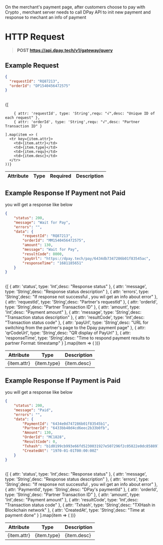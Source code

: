 

On the merchant's payment page, after customers choose to pay with Crypto , merchant server needs to call DPay API to init new payment and response to mechant an info of payment 
# HTTP Request
> **POST https://api.dpay.tech/v1/gateway/query**  

## Example Request
```json
{
  "requestId": "RQ87213",
  "orderId": "DP1540456472575"
}
```

<br />
<table>
  <thead>
    <tr>
      <th>Attribute</th>
      <th>Type</th>
      <th>Required</th>
      <th>Description</th>
    </tr>
  </thead>
  <tbody>
    {[
        
        { attr: 'requestId', type: 'String',requ: "√",desc: "Unique ID of each request" },
        { attr: 'orderId', type: 'String',requ: "√",desc: "Partner Transaction ID" }
       
    ].map(item => (
      <tr key={item.attr}>
        <td>{item.attr}</td>
        <td>{item.type}</td>
        <td>{item.requ}</td>
        <td>{item.desc}</td>
      </tr>
    ))}
  </tbody>
</table>


## Example Response If Payment not Paid
you will get a response like below
```json
{
    "status": 200,
    "message": "Wait for Pay",
    "errors": "",
    "data": {
        "requestId": "RQ87213",
        "orderId": "MM1540456472575",
        "amount": 130,
        "message": "Wait for Pay",
        "resultCode": 8000,
        "payUrl": "https://dpay.tech/pay/6434db7347286b01f83545ac",
        "responseTime": "1681185651"
    }
}
```
<br />
<table>
  <thead>
    <tr>
      <th>Attribute</th>
      <th>Type</th>
      <th>Description</th>
    </tr>
  </thead>
  <tbody>
    {[
        { attr: 'status', type: 'Int',desc: "Response status" },
        { attr: 'message', type: 'String',desc: "Response status description" },
        { attr: 'errors', type: 'String',desc: "If response not successful , you wil get an info about error" },
        { attr: 'requestId', type: 'String',desc: "Partner's requestId" },
        { attr: 'orderId', type: 'String',desc: "Partner Transaction ID" },
        { attr: 'amount', type: 'Int',desc: "Payment amount" },
        { attr: 'message', type: 'String',desc: "Transaction status description" },
        { attr: 'resultCode', type: 'Int',desc: "Transaction status code" },
        { attr: 'payUrl', type: 'String',desc: "URL for switching from the partner's page to the Dpay payment page" },
        { attr: 'qrCodeUrl', type: 'String',desc: "QR display of PayUrl" },
        { attr: 'responseTime', type: 'String',desc: "Time to respond payment results to partner Format: timestamp" }
    ].map(item => (
      <tr key={item.attr}>
        <td>{item.attr}</td>
        <td>{item.type}</td>
        <td>{item.desc}</td>
      </tr>
    ))}
  </tbody>
</table>

## Example Response If Payment is Paid
you will get a response like below
```json
{
    "status": 200,
    "message": "Paid",
    "errors": "",
    "data": {
        "PaymentId": "6434e0d747286b01f83545b1",
        "PartnerId": "6433bb40d4cd6eec2b33b0fb",
        "Amount": 130,
        "OrderId": "MC1828",
        "ResultCode": 0,
        "Txhash": "b1d0199cb993e66fd5230031927e507296f2c05822e0dc858897eb889de64c18",
        "CreatedAt": "1970-01-01T00:00:00Z"
    }
}
```
<br />
<table>
  <thead>
    <tr>
      <th>Attribute</th>
      <th>Type</th>
      <th>Description</th>
    </tr>
  </thead>
  <tbody>
    {[
        { attr: 'status', type: 'Int',desc: "Response status" },
        { attr: 'message', type: 'String',desc: "Response status description" },
        { attr: 'errors', type: 'String',desc: "If response not successful , you wil get an info about error" },
        { attr: 'PaymentId', type: 'String',desc: "DPay's paymentId" },
        { attr: 'orderId', type: 'String',desc: "Partner Transaction ID" },
        { attr: 'amount', type: 'Int',desc: "Payment amount" },
        { attr: 'resultCode', type: 'Int',desc: "Transaction status code" },
        { attr: 'Txhash', type: 'String',desc: "TXHash in Blockchain network" },
        { attr: 'CreatedAt', type: 'String',desc: "Time at payment done" }
    ].map(item => (
      <tr key={item.attr}>
        <td>{item.attr}</td>
        <td>{item.type}</td>
        <td>{item.desc}</td>
      </tr>
    ))}
  </tbody>
</table>